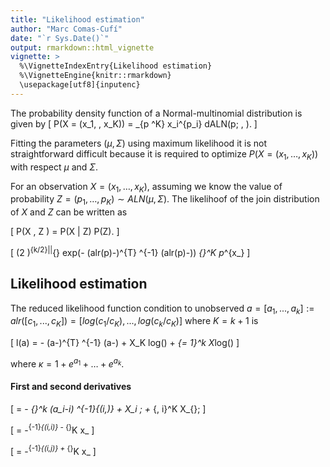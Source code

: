 ```yaml
---
title: "Likelihood estimation"
author: "Marc Comas-Cufí"
date: "`r Sys.Date()`"
output: rmarkdown::html_vignette
vignette: >
  %\VignetteIndexEntry{Likelihood estimation}
  %\VignetteEngine{knitr::rmarkdown}
  \usepackage[utf8]{inputenc}
---
```


The probability density function of a Normal-multinomial distribution is given by
\[
P(X = (x_1, \dots, x_K)) = \int_{p \in \mathcal{S}^K} \frac{(\sum x_i)!}{\prod x_i!} \prod x_i^{p_i} dALN(p; \mu, \Sigma).
\]

Fitting the parameters $(\mu, \Sigma)$ using maximum likelihood it is not straightforward difficult because it is required to optimize $P(X = (x_1, \dots, x_K))$ with respect $\mu$ and $\Sigma$.

For an observation $X = (x_1, \dots, x_K)$, assuming we know the value of probability $Z = (p_1, \dots, p_K) \sim ALN(\mu, \Sigma)$. The likelihoof of the join distribution of $X$ and $Z$ can be written as

\[
P(X , Z ) = P(X  | Z) P(Z).
\]

\[
(2 \pi)^{k/2}|\Sigma|^{\frac{1}{2}} exp(-\frac{1}{2} (alr(p)-\mu)^{T} \Sigma^{-1} (alr(p)-\mu)) \frac{(x_1+\dots+x_K)!}{x_1! \dots x_K!}\prod_{\ell=1}^K p_\ell^{x_\ell}
\]

## Likelihood estimation 

The reduced likelihood function condition to unobserved $a = [a_1, ..., a_k] := alr([c_1, ..., c_K]) = [log(c_1/c_K), ..., log(c_k/c_K)]$ where $K = k +1$ is


\[
l(a) = -\frac{1}{2} (a-\mu)^{T} \Sigma^{-1} (a-\mu) + X_K log(\frac{1}{\kappa}) + \sum_{\ell = 1}^k X_\ell log(\frac{e^{a_\ell}}{\kappa}) 
\]

where $\kappa = 1 + e^{a_1} + \dots + e^{a_k}$.

#### First and second derivatives

\[
\frac{\partial l(a)}{\partial a_i} = - \sum_{\ell=1}^k (a_i-\mu_i) \Sigma^{-1}_{(i,\ell)} 
+ X_i \; \frac{\kappa-e^{a_i}}{\kappa} 
+ \sum_{\ell=1, \ell \neq i}^K X_{\ell}\; \frac{-e^{a_i}}{\kappa} 
\]

\[
\frac{\partial^2 l(a)}{\partial a_i^2} = -\Sigma^{-1}_{(i,i)} - \sum_{\ell=1}^K x_\ell \frac{e^{a_i} (\kappa - e^{a_i})}{\kappa^2}
\]

\[
\frac{\partial^2 l(a)}{\partial a_i \partial a_j} = -\Sigma^{-1}_{(i,j)} + \sum_{\ell=1}^K x_\ell \frac{e^{a_i+a_j}}{\kappa^2}
\]